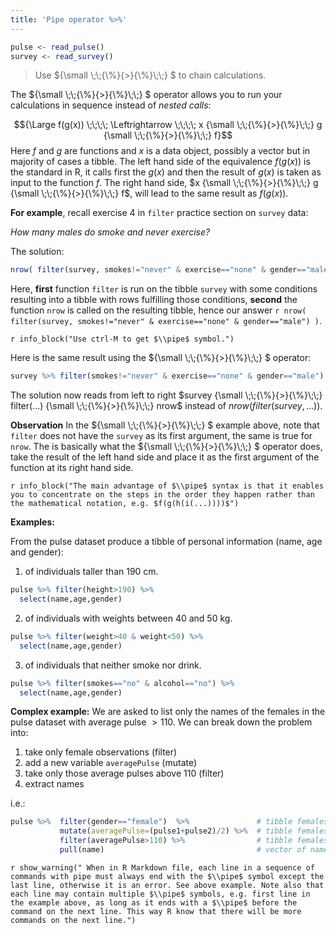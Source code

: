 ```yaml
---
title: 'Pipe operator %>%'
---
```


```r
pulse <- read_pulse() 
survey <- read_survey()
```

\newcommand{\pipe}{{\small \;\;{\%}{>}{\%}\;\;} }

> Use $\pipe$ to chain calculations. 

The $\pipe$ operator allows you to run your calculations in sequence instead of *nested calls*:  

$${\Large f(g(x)) \;\;\;\; \Leftrightarrow  \;\;\;\; x \pipe g \pipe f}$$
Here $f$ and $g$ are functions and $x$ is a data object, possibly a vector but in majority of cases a tibble. The left hand side of the equivalence $f(g(x))$ is the standard in R, it calls first the $g(x)$ and then the result of $g(x)$ is taken as input to the function $f$. The right hand side, $x \pipe g \pipe f$,  will lead to the same result as $f(g(x))$.  

**For example**,  recall exercise 4  in `filter` practice section on `survey` data:  

*How many males do smoke and never exercise?*  

The solution: 

```r
nrow( filter(survey, smokes!="never" & exercise=="none" & gender=="male") )
```

Here, **first** function `filter` is run on the tibble `survey` with some conditions resulting into a tibble with rows fulfilling those conditions, **second** the function `nrow` is called on the resulting tibble, hence our answer `r nrow( filter(survey, smokes!="never" & exercise=="none" & gender=="male") )`. 

`r info_block("Use ctrl-M to get $\\pipe$ symbol.")`

Here is the same result using the $\pipe$ operator:

```r
survey %>% filter(smokes!="never" & exercise=="none" & gender=="male") %>% nrow()
```

The solution now reads from left to right $survey \pipe filter(...) \pipe nrow$ instead of $nrow(filter(survey,...))$.  

**Observation** In the $\pipe$ example above, note that `filter` does not have the `survey` as its first argument, the same is true for `nrow`. The is basically what the $\pipe$ operator does, take the result of the left hand side and place it as the first argument of the function at its right hand side.  

`r info_block("The main advantage of $\\pipe$ syntax is that it enables you to concentrate on the steps in the order they happen rather than the mathematical notation, e.g. $f(g(h(i(...))))$")` 

**Examples:**  

From the pulse dataset produce a tibble of personal information (name, age and gender): 

1. of individuals taller than 190 cm.

```r
pulse %>% filter(height>190) %>% 
  select(name,age,gender)
```

2. of individuals with weights between 40 and 50 kg.

```r
pulse %>% filter(weight>40 & weight<50) %>% 
  select(name,age,gender)
```

3. of individuals that neither smoke nor drink.

```r
pulse %>% filter(smokes=="no" & alcohol=="no") %>% 
  select(name,age,gender)

```


**Complex example:** We are asked to list only the names of the females in the pulse dataset with average pulse $>110$. We can break down the problem into:

  1. take only female observations (filter)
  2. add a new variable `averagePulse` (mutate)
  3. take only those average pulses above 110 (filter)
  4. extract names 

i.e.: 

```r
pulse %>%  filter(gender=="female")  %>%               # tibble females 
           mutate(averagePulse=(pulse1+pulse2)/2) %>%  # tibble females with averagePulse
           filter(averagePulse>110) %>%                # tibble females with averagePulse>100
           pull(name)                                  # vector of names
```

`r show_warning(" When in R Markdown file, each line in a sequence of commands with pipe must always end with the $\\pipe$ symbol except the last line, otherwise it is an error. See above example. Note also that each line may contain multiple $\\pipe$ symbols, e.g. first line in the example above, as long as it ends with a $\\pipe$ before the command on the next line. This way R know that there will be more commands on the next line.")`


